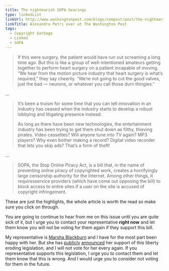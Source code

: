 ```yaml
---
title: The nightmarish SOPA hearings
type: linkedList
linkUrl: http://www.washingtonpost.com/blogs/compost/post/the-nightmarish-sopa-hearings/2011/12/15/gIQA47RUwO_blog.html
linkTitle: Alexandra Petri over at The Washington Post
tags:
  - Copyright Garbage
  - Linked
  - SOPA
---
```


> If this were surgery, the patient would have run out screaming a long time ago. But this is like a group of well-intentioned amateurs getting together to perform heart surgery on a patient incapable of moving. “We hear from the motion picture industry that heart surgery is what’s required,” they say cheerily. “We’re not going to cut the good valves, just the bad — neurons, or whatever you call those durn thingies.”

…

> It’s been a truism for some time that you can tell innovation in an industry has ceased when the industry starts to develop a robust lobbying and litigating presence instead.
>
> As long as there have been new technologies, the entertainment industry has been trying to get them shut down as filthy, thieving pirates. Video cassettes? Will anyone tune into TV again? MP3 players? Why even bother making a record? Digital video recorder that lets you skip ads? That’s a form of theft!

…

> SOPA, the Stop Online Piracy Act, is a bill that, in the name of preventing online piracy of copyrighted work, creates a horrifyingly large censorship authority for the Internet. Among other things, it requiresservice providers (which have come out opposing the bill) to block access to entire sites if a user on the site is accused of copyright infringement.

These are just the highlights, the whole article is worth the read so make sure you click on through.

You are going to continue to hear from me on this issue until you are quite sick of it, but I urge you to contact your representative **right now** and let them know you will not be voting for them again if they support this bill.

My representative is [Marsha Blackburn](http://blackburn.house.gov/) and I have for the most part been happy with her. But she has [publicly](http://www.rollcall.com/issues/57_74/marsha_blackburn_conservative_look_at_stop_online_piracy_act-211025-1.html) [announced](https://www.facebook.com/marshablackburn/posts/143950745714561) her support of this liberty eroding legislation, and I will not vote for her every again. If you representative supports this legislation, I urge you to contact them and let them know that this is wrong. And I would urge you to consider not voting for them in the future.
